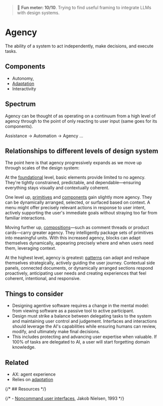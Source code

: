 
<Meta title="Foundations/Agency*" />

> 🤯 **Fun meter: 10/10**. Trying to find useful framing to integrate LLMs with design systems.

# Agency

The ability of a system to act independently, make decisions, and execute tasks.

## Components

 - Autonomy,
 - [Adaptation](../?path=/docs/foundations-adaptation--docs)
 - Interactivity

## Spectrum

Agency can be thought of as operating on a continuum from a high level of agency through to the point of only reacting to user input (same goes for its components).

Assistance → Automation → Agency
...

## Relationships to different levels of design system

The point here is that agency progressively expands as we move up through scales of the design system:

At the [foundational](../?path=/docs/foundations-overview--docs) level, basic elements provide limited to no agency.
They're tightly constrained, predictable, and dependable—ensuring everything stays
visually and contextually coherent.

One level up, [primitives](../?path=/docs/primitives-overview--docs) and [components](../?path=/docs/components-overview--docs) gain slightly more agency.
They can be dynamically arranged, selected, or surfaced based on context.
A menu might offer precisely relevant actions in response to user intent,
actively supporting the user's immediate goals without straying too far from familiar interactions.

Moving further up, [compositions](../?path=/docs/compositions-overview--docs)—such as comment threads or product cards—carry greater agency.
They intelligently package sets of primitives into meaningful units. With this increased agency,
blocks can adapt themselves dynamically, appearing precisely where and when users need them,
leveraging context.

At the highest level, agency is greatest: [patterns](../?path=/docs/patterns-overview--docs) can adapt and reshape themselves strategically,
actively guiding the user journey. Contextual side panels, connected documents, or dynamically
arranged sections respond proactively, anticipating user needs and creating experiences that feel
coherent, intentional, and responsive.

## Things to consider

- Designing agentive software requires a change in the mental model: from viewing software as a passive tool to active participant.
- Design must strike a balance between delegating tasks to the system and maintaining user control and judgement. Interfaces and interactions should leverage the AI's capabilities while ensuring humans can review, modify, and ultimately make final decisions.
- This includes protecting and advancing user expertise when valuable. If 100% of tasks are delegated to AI, a user will start forgetting domain knowledge.

## Related

- AX: agent experience
- Relies on [adaptation](../?path=/docs/foundations-adaptation--docs)

{/* ## Resources */}

{/* - [Noncommand user interfaces](https://www.nngroup.com/articles/noncommand/), Jakob Nielsen, 1993 */}
